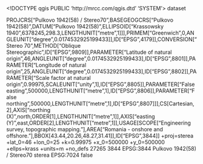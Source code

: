 <!DOCTYPE qgis PUBLIC 'http://mrcc.com/qgis.dtd' 'SYSTEM'>
<qgis version="3.22.2-Bia?owie?a">
  <identifier></identifier>
  <parentidentifier></parentidentifier>
  <language></language>
  <type>dataset</type>
  <title></title>
  <abstract></abstract>
  <links/>
  <fees></fees>
  <encoding></encoding>
  <crs>
    <spatialrefsys>
      <wkt>PROJCRS["Pulkovo 1942(58) / Stereo70",BASEGEOGCRS["Pulkovo 1942(58)",DATUM["Pulkovo 1942(58)",ELLIPSOID["Krassowsky 1940",6378245,298.3,LENGTHUNIT["metre",1]]],PRIMEM["Greenwich",0,ANGLEUNIT["degree",0.0174532925199433]],ID["EPSG",4179]],CONVERSION["Stereo 70",METHOD["Oblique Stereographic",ID["EPSG",9809]],PARAMETER["Latitude of natural origin",46,ANGLEUNIT["degree",0.0174532925199433],ID["EPSG",8801]],PARAMETER["Longitude of natural origin",25,ANGLEUNIT["degree",0.0174532925199433],ID["EPSG",8802]],PARAMETER["Scale factor at natural origin",0.99975,SCALEUNIT["unity",1],ID["EPSG",8805]],PARAMETER["False easting",500000,LENGTHUNIT["metre",1],ID["EPSG",8806]],PARAMETER["False northing",500000,LENGTHUNIT["metre",1],ID["EPSG",8807]]],CS[Cartesian,2],AXIS["northing (X)",north,ORDER[1],LENGTHUNIT["metre",1]],AXIS["easting (Y)",east,ORDER[2],LENGTHUNIT["metre",1]],USAGE[SCOPE["Engineering survey, topographic mapping."],AREA["Romania - onshore and offshore."],BBOX[43.44,20.26,48.27,31.41]],ID["EPSG",3844]]</wkt>
      <proj4>+proj=sterea +lat_0=46 +lon_0=25 +k=0.99975 +x_0=500000 +y_0=500000 +ellps=krass +units=m +no_defs</proj4>
      <srsid>27265</srsid>
      <srid>3844</srid>
      <authid>EPSG:3844</authid>
      <description>Pulkovo 1942(58) / Stereo70</description>
      <projectionacronym>sterea</projectionacronym>
      <ellipsoidacronym>EPSG:7024</ellipsoidacronym>
      <geographicflag>false</geographicflag>
    </spatialrefsys>
  </crs>
  <extent/>
</qgis>
